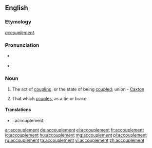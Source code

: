 ==English==

===Etymology===
{{etyl|fr|en}} ''[[accouplement#French|accouplement]]''.

===Pronunciation===
* {{IPA|/əˈkʌpəlmənt/}} {{X-SAMPA|/@"kVelm@nt/}}
* {{audio|en-us-accouplement.ogg|Audio (US)}}

===Noun===
{{en-noun}}

# {{context|rare}} The act of [[coupling]], or the state of being [[coupled]]; union - [[Caxton]]
# {{context|rare}} That which [[couples]], as a tie or brace

====Translations====
{{trans-top|The act of coupling, or the state of being coupled}}
{{trans-mid}}
{{trans-bottom}}

{{trans-top|That which couples, as a tie or brace}}
{{trans-mid}}
{{trans-bottom}}
{{checktrans}}
* {{ttbc|fr}}: accouplement

[[ar:accouplement]]
[[de:accouplement]]
[[el:accouplement]]
[[fr:accouplement]]
[[io:accouplement]]
[[hu:accouplement]]
[[mg:accouplement]]
[[pl:accouplement]]
[[ru:accouplement]]
[[ta:accouplement]]
[[vi:accouplement]]
[[zh:accouplement]]